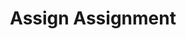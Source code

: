 ---
title: 'Assign Assignment'
openapi: 'POST /assignmentv1/assign/{company_slug}/{assignment_id}/'
---